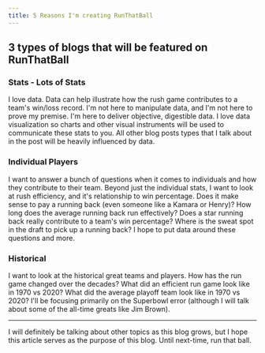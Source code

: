 ```yaml
---
title: 5 Reasons I'm creating RunThatBall
---
```


## 3 types of blogs that will be featured on RunThatBall

### Stats - Lots of Stats

I love data. Data can help illustrate how the rush game contributes to a team's win/loss record. I'm not here to manipulate data, and I'm not here to prove my premise. I'm here to deliver objective, digestible data. I love data visualization so charts and other visual instruments will be used to communicate these stats to you. All other blog posts types that I talk about in the post will be heavily influenced by data.

### Individual Players

I want to answer a bunch of questions when it comes to individuals and how they contribute to their team. Beyond just the individual stats, I want to look at rush efficiency, and it's relationship to win percentage. Does it make sense to pay a running back (even someone like a Kamara or Henry)? How long does the average running back run effectively? Does a star running back really contribute to a team's win percentage? Where is the sweat spot in the draft to pick up a running back? I hope to put data around these questions and more.

### Historical

I want to look at the historical great teams and players. How has the run game changed over the decades? What did an efficient run game look like in 1970 vs 2020? What did the average playoff team look like in 1970 vs 2020? I'll be focusing primarily on the Superbowl error (although I will talk about some of the all-time greats like Jim Brown).

---

I will definitely be talking about other topics as this blog grows, but I hope this article serves as the purpose of this blog. Until next-time, run that ball.

